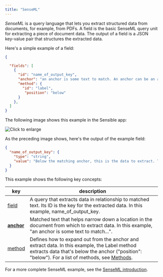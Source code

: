 ```yaml
---
title: "SenseML"
---
```


_SenseML_ is a query language that lets you extract structured data from documents, for example, from PDFs. A field is the basic SenseML query unit for extracting a piece of document data. The output of a field is a JSON key-value pair that structures the extracted data. 

Here's a simple example of a field: 

```JSON JSON 
{

  "fields": [
    {
      "id": "name_of_output_key",
      "anchor": "an anchor is some text to match. An anchor can be an array of matches",
      "method": {
        "id": "label",
         "position": "below"
      }
    },
  ]
}
```
The following image shows this example in the Sensible app:

![Click to enlarge](/images/basic_field.png)

As the preceding image shows, here's the output of the example field: 

```JSON JSON 
{
  "name_of_output_key": {
    "type": "string",
    "value": "Below the matching anchor, this is the data to extract. The anchor is a label for this data."
  }
}
```
This example shows the following key concepts:

| key                               | description                                                                                                                                                                                                     |
| --------------------------------- | --------------------------------------------------------------------------------------------------------------------------------------------------------------------------------------------------------------- |
| [field](/senseml-reference/field-query-object/index) | A query that extracts data in relationship to matched text. Its ID is the key for the extracted data. In this example, name\_of\_output\_key.                                                                   |
| **[anchor](/senseml-reference/field-query-object/anchor)**        | Matched text that helps narrow down a location in the document from which to extract data. In this example, "an anchor is some text to match...".                                                               |
| [method](/senseml-reference/field-query-object/method)            | Defines how to expand out from the anchor and extract data. In this example, the Label method extracts data that's below the anchor ("position": "below"). For a list of methods, see [Methods](/senseml-reference/methods/index). |

 For a more complete SenseML example, see the [SenseML introduction](/senseml-reference/senseml-reference-introduction).